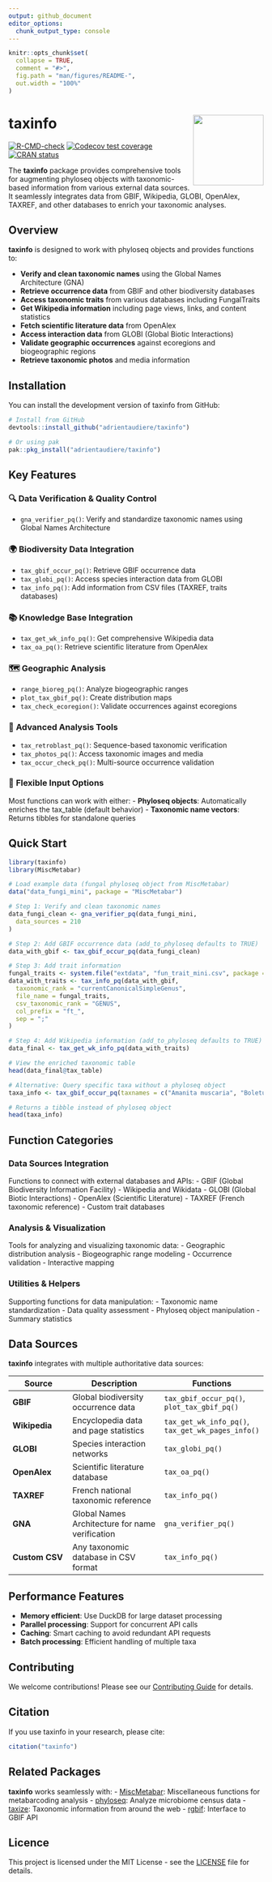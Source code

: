 ```yaml
---
output: github_document
editor_options: 
  chunk_output_type: console
---
```


```r
knitr::opts_chunk$set(
  collapse = TRUE,
  comment = "#>",
  fig.path = "man/figures/README-",
  out.width = "100%"
)
```

# taxinfo <img src="man/figures/logo.png" align="right" height="139" />

<!-- badges: start -->
[![R-CMD-check](https://github.com/adrientaudiere/taxinfo/workflows/R-CMD-check/badge.svg)](https://github.com/adrientaudiere/taxinfo/actions)
[![Codecov test coverage](https://codecov.io/gh/adrientaudiere/taxinfo/branch/master/graph/badge.svg)](https://app.codecov.io/gh/adrientaudiere/taxinfo?branch=master)
[![CRAN status](https://www.r-project.org/Badges/version/taxinfo)](https://CRAN.R-project.org/package=taxinfo)
<!-- badges: end -->

The **taxinfo** package provides comprehensive tools for augmenting phyloseq objects with taxonomic-based information from various external data sources. It seamlessly integrates data from GBIF, Wikipedia, GLOBI, OpenAlex, TAXREF, and other databases to enrich your taxonomic analyses.

## Overview

**taxinfo** is designed to work with phyloseq objects and provides functions to:

- **Verify and clean taxonomic names** using the Global Names Architecture (GNA)
- **Retrieve occurrence data** from GBIF and other biodiversity databases
- **Access taxonomic traits** from various databases including FungalTraits
- **Get Wikipedia information** including page views, links, and content statistics
- **Fetch scientific literature data** from OpenAlex
- **Access interaction data** from GLOBI (Global Biotic Interactions)
- **Validate geographic occurrences** against ecoregions and biogeographic regions
- **Retrieve taxonomic photos** and media information

## Installation

You can install the development version of taxinfo from GitHub:

```r
# Install from GitHub
devtools::install_github("adrientaudiere/taxinfo")

# Or using pak
pak::pkg_install("adrientaudiere/taxinfo")
```

## Key Features

### 🔍 **Data Verification & Quality Control**
- `gna_verifier_pq()`: Verify and standardize taxonomic names using Global Names Architecture

### 🌍 **Biodiversity Data Integration**
- `tax_gbif_occur_pq()`: Retrieve GBIF occurrence data
- `tax_globi_pq()`: Access species interaction data from GLOBI
- `tax_info_pq()`: Add information from CSV files (TAXREF, traits databases)

### 📚 **Knowledge Base Integration**
- `tax_get_wk_info_pq()`: Get comprehensive Wikipedia data
- `tax_oa_pq()`: Retrieve scientific literature from OpenAlex

### 🗺️ **Geographic Analysis**
- `range_bioreg_pq()`: Analyze biogeographic ranges
- `plot_tax_gbif_pq()`: Create distribution maps
- `tax_check_ecoregion()`: Validate occurrences against ecoregions

### 🔬 **Advanced Analysis Tools**
- `tax_retroblast_pq()`: Sequence-based taxonomic verification
- `tax_photos_pq()`: Access taxonomic images and media
- `tax_occur_check_pq()`: Multi-source occurrence validation

### 🎯 **Flexible Input Options**
Most functions can work with either:
- **Phyloseq objects**: Automatically enriches the tax_table (default behavior)
- **Taxonomic name vectors**: Returns tibbles for standalone queries

## Quick Start

```r
library(taxinfo)
library(MiscMetabar)

# Load example data (fungal phyloseq object from MiscMetabar)
data("data_fungi_mini", package = "MiscMetabar")

# Step 1: Verify and clean taxonomic names
data_fungi_clean <- gna_verifier_pq(data_fungi_mini,
  data_sources = 210
)

# Step 2: Add GBIF occurrence data (add_to_phyloseq defaults to TRUE)
data_with_gbif <- tax_gbif_occur_pq(data_fungi_clean)

# Step 3: Add trait information
fungal_traits <- system.file("extdata", "fun_trait_mini.csv", package = "taxinfo")
data_with_traits <- tax_info_pq(data_with_gbif,
  taxonomic_rank = "currentCanonicalSimpleGenus",
  file_name = fungal_traits,
  csv_taxonomic_rank = "GENUS",
  col_prefix = "ft_",
  sep = ";"
)

# Step 4: Add Wikipedia information (add_to_phyloseq defaults to TRUE)
data_final <- tax_get_wk_info_pq(data_with_traits)

# View the enriched taxonomic table
head(data_final@tax_table)

# Alternative: Query specific taxa without a phyloseq object
taxa_info <- tax_gbif_occur_pq(taxnames = c("Amanita muscaria", "Boletus edulis"), by_country = TRUE)

# Returns a tibble instead of phyloseq object
head(taxa_info)
```

## Function Categories

### Data Sources Integration
Functions to connect with external databases and APIs:
- GBIF (Global Biodiversity Information Facility)
- Wikipedia and Wikidata
- GLOBI (Global Biotic Interactions)
- OpenAlex (Scientific Literature)
- TAXREF (French taxonomic reference)
- Custom trait databases

### Analysis & Visualization
Tools for analyzing and visualizing taxonomic data:
- Geographic distribution analysis
- Biogeographic range modeling
- Occurrence validation
- Interactive mapping

### Utilities & Helpers
Supporting functions for data manipulation:
- Taxonomic name standardization
- Data quality assessment
- Phyloseq object manipulation
- Summary statistics

## Data Sources

**taxinfo** integrates with multiple authoritative data sources:

| Source | Description | Functions |
|--------|-------------|-----------|
| **GBIF** | Global biodiversity occurrence data | `tax_gbif_occur_pq()`, `plot_tax_gbif_pq()` |
| **Wikipedia** | Encyclopedia data and page statistics | `tax_get_wk_info_pq()`, `tax_get_wk_pages_info()` |
| **GLOBI** | Species interaction networks | `tax_globi_pq()` |
| **OpenAlex** | Scientific literature database | `tax_oa_pq()` |
| **TAXREF** | French national taxonomic reference | `tax_info_pq()` |
| **GNA** | Global Names Architecture for name verification | `gna_verifier_pq()` |
| **Custom CSV** | Any taxonomic database in CSV format | `tax_info_pq()` |

## Performance Features

- **Memory efficient**: Use DuckDB for large dataset processing
- **Parallel processing**: Support for concurrent API calls
- **Caching**: Smart caching to avoid redundant API requests
- **Batch processing**: Efficient handling of multiple taxa

## Contributing

We welcome contributions! Please see our [Contributing Guide](CONTRIBUTING.md) for details.

## Citation

If you use taxinfo in your research, please cite:

```r
citation("taxinfo")
```

## Related Packages

**taxinfo** works seamlessly with:
- [MiscMetabar](https://github.com/adrientaudiere/MiscMetabar): Miscellaneous functions for metabarcoding analysis
- [phyloseq](https://joey711.github.io/phyloseq/): Analyze microbiome census data
- [taxize](https://github.com/ropensci/taxize): Taxonomic information from around the web
- [rgbif](https://github.com/ropensci/rgbif): Interface to GBIF API

## Licence
This project is licensed under the MIT License - see the [LICENSE](LICENSE) file for details.
